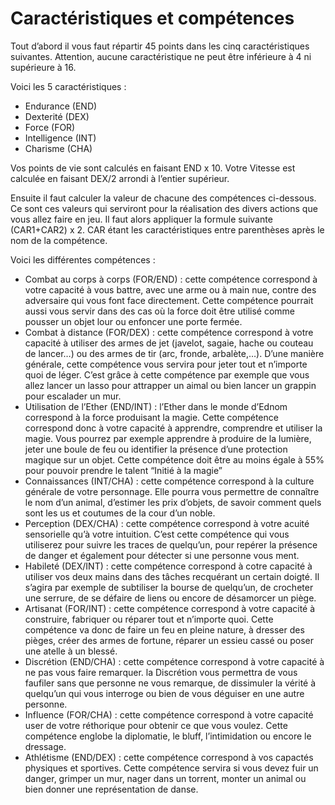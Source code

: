 # Caractéristiques et compétences

Tout d'abord il vous faut répartir 45 points dans les cinq caractéristiques suivantes. Attention, aucune caractéristique ne peut être inférieure à 4 ni supérieure à 16.

Voici les 5 caractéristiques :

- Endurance (END)
- Dexterité (DEX)
- Force (FOR)
- Intelligence (INT)
- Charisme (CHA)

Vos points de vie sont calculés en faisant END x 10.
Votre Vitesse est calculée en faisant DEX/2 arrondi à l'entier supérieur.

Ensuite il faut calculer la valeur de chacune des compétences ci-dessous. Ce sont ces valeurs qui serviront pour la réalisation des divers actions que vous allez faire en jeu. Il faut alors appliquer la formule suivante (CAR1+CAR2) x 2. CAR étant les caractéristiques entre parenthèses après le nom de la compétence.

Voici les différentes compétences : 

- Combat au corps à corps (FOR/END) : cette compétence correspond à votre capacité à vous battre, avec une arme ou à main nue, contre des adversaire qui vous font face directement. Cette compétence pourrait aussi vous servir dans des cas où la force doit être utilisé comme pousser un objet lour ou enfoncer une porte fermée.
- Combat à distance (FOR/DEX) : cette compétence correspond à votre capacité à utiliser des armes de jet (javelot, sagaie, hache ou couteau de lancer...) ou des armes de tir (arc, fronde, arbalète,...). D'une manière générale, cette compétence vous servira pour jeter tout et n'importe quoi de léger. C'est grâce à cette compétence par exemple que vous allez lancer un lasso pour attrapper un aimal ou bien lancer un grappin pour escalader un mur.
- Utilisation de l'Ether (END/INT) : l'Ether dans le monde d'Ednom correspond à la force produisant la magie. Cette compétence correspond donc à votre capacité à apprendre, comprendre et utiliser la magie. Vous pourrez par exemple apprendre à produire de la lumière, jeter une boule de feu ou identifier la présence d'une protection magique sur un objet. Cette compétence doit être au moins égale à 55% pour pouvoir prendre le talent "Initié à la magie"
- Connaissances (INT/CHA) : cette compétence correspond à la culture générale de votre personnage. Elle pourra vous permettre de connaître le nom d'un animal, d'estimer les prix d'objets, de savoir comment quels sont les us et coutumes de la cour d'un noble.
- Perception (DEX/CHA) : cette compétence correspond à votre acuité sensorielle qu'à votre intuition. C'est cette compétence qui vous utiliserez pour suivre les traces de quelqu'un, pour repérer la présence de danger et également pour détecter si une personne vous ment.
- Habileté (DEX/INT) : cette compétence correspond à cotre capacité à utiliser vos deux mains dans des tâches recquérant un certain doigté. Il s'agira par exemple de subtiliser la bourse de quelqu'un, de crocheter une serrure, de se défaire de liens ou encore de désamorcer un piège. 
- Artisanat (FOR/INT) : cette compétence correspond à votre capacité à construire, fabriquer ou réparer tout et n'importe quoi. Cette compétence va donc de faire un feu en pleine nature, à dresser des pièges, créer des armes de fortune, réparer un essieu cassé ou poser une atelle à un blessé.
- Discrétion (END/CHA) : cette compétence correspond à votre capacité à ne pas vous faire remarquer. la Discrétion vous permettra de vous faufiler sans que personne ne vous remarque, de dissimuler la vérité à quelqu'un qui vous interroge ou bien de vous déguiser en une autre personne.
- Influence (FOR/CHA) : cette compétence correspond à votre capacité user de votre réthorique pour obtenir ce que vous voulez. Cette compétence englobe la diplomatie, le bluff, l'intimidation ou encore le dressage. 
- Athlétisme (END/DEX) : cette compétence correspond à vos capactés physiques et sportives. Cette compétence servira si vous devez fuir un danger, grimper un mur, nager dans un torrent, monter un animal ou bien donner une représentation de danse. 